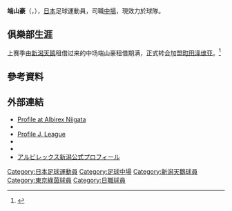 {{Infobox football biography
|name=端山豪
|image=
|fullname=Go Hayama
|birth_date={{birth date and age|1993|4|9|df=y}}
|birth_place={{JPN}}[[東京都|東京都]][[町田市|町田市]]
|death_date=
|height={{height|m=1.76}}
|position=[[中場|中場]]
|currentclub= {{link-en|悉尼奧林匹克足球俱樂部|Sydney Olympic FC|悉尼奧林匹克}}
|clubnumber=
|youthyears1=2009–2011
|youthclubs1=[[東京綠茵|東京綠茵]]
|youthyears2=2012–2015
|youthclubs2=[[慶應義塾大学|慶應義塾大学]]
|years1=2015–2018
|clubs1=[[新潟天鵝|新潟天鵝]]
|caps1= 24
|goals1= 2
|years2=2018
|clubs2=→ [[栃木SC|栃木SC]] (外借)
|caps2=5
|goals2=1
|years3=2019
|clubs3=[[町田澤維亞|町田澤維亞]]
|caps3=4
|goals3=0
|years4=2020–
|clubs4= {{link-en|悉尼奧林匹克足球俱樂部|Sydney Olympic FC|悉尼奧林匹克}}
|caps4=11
|goals4=0
| pcupdate       = 2020年3月15日
| ntupdate       = 
}}
{{世大運獎牌記錄
|項目=足球
|a1=2015
|b1=3
}}
'''端山豪'''（{{lang-ja|端山 豪}}，{{bd|1993年|4月9日||}}），[[日本|日本]]足球運動員，司職[[中場|中場]]，現效力於{{tsl|en|National Premier Leagues NSW||新南威爾斯州國家超級聯賽}}球隊{{link-en|悉尼奧林匹克足球俱樂部|Sydney Olympic FC|悉尼奧林匹克}}。

==俱樂部生涯==
上赛季由[[新潟天鹅|新潟天鹅]]租借过来的中场端山豪租借期满，正式转会加盟[[町田泽维亚|町田泽维亚]]。<ref>{{Cite press release|title=端山 豪 選手　栃木SCへの期限付き移籍期間満了 FC町田ゼルビアに完全移籍のお知らせ|publisher=アルビレックス新潟|date=2018-12-30|url=http://www.albirex.co.jp/news/top_team/56939|accessdate=2018-12-30|archive-date=2018-12-30|archive-url=https://web.archive.org/web/20181230080920/http://www.albirex.co.jp/news/top_team/56939|dead-url=no}}</ref>

==參考資料==
{{Reflist}}

== 外部連結 ==
*[https://web.archive.org/web/20171029022806/http://www.albirex.co.jp/clubs/4892/top_player?club=10 Profile at Albirex Niigata]
*{{J.League player|10499}}
*[https://web.archive.org/web/20160401075340/http://www.jleague.jp/en/club/niigata/player/detail/1300873/ Profile J. League]
* {{Facebook|gou.hayama}}
* {{Twitter|Gou_____33}}
* [https://web.archive.org/web/20171029022806/http://www.albirex.co.jp/clubs/4892/top_player?club=10 アルビレックス新潟公式プロフィール]

[[Category:日本足球運動員|Category:日本足球運動員]]
[[Category:足球中場|Category:足球中場]]
[[Category:新潟天鵝球員|Category:新潟天鵝球員]]
[[Category:東京綠茵球員|Category:東京綠茵球員]]
[[Category:日職球員|Category:日職球員]]